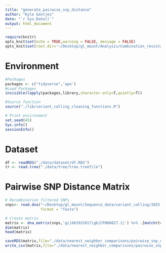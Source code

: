 ```yaml
---
title: "generate_pairwise_snp_distance"
author: "Kyle Gontjes"
date: "`r Sys.Date()`"
output: html_document
---
```


```r
require(knitr)
opts_knit$set(echo = TRUE,warning = FALSE, message = FALSE)  
opts_knit$set(root.dir='~/Desktop/gl_mount/Analysis/Combination_resistance/pre-intro-blbli-resistance-ms/')
```

# Environment
```r
#Packages
packages <- c("tidyverse",'ape')   
#Load Packages
invisible(lapply(packages,library,character.only=T,quietly=T))

#Source function
source("./lib/variant_calling_cleaning_functions.R") 

# Print environment
set.seed(45) 
Sys.info()
sessionInfo()
``` 

# Dataset
```r
df <- readRDS("./data/dataset/df.RDS")
tr <- read.tree("./data/tree/tree.treefile")
```

# Pairwise SNP Distance Matrix  
```r
# Recombination filtered SNPs
snps<- read.dna("~/Desktop/gl_mount/Sequence_data/variant_calling/2025-02-17_snpkit_Penn_KPC_ST258/output_files/2025_02_23_21_11_49_core_results/phylokit/results/gubbins_masked/Penn_KPC_ST258_gubbins_masked_var_sites.fa",
                format = "fasta")

# Create matrix
matrix <- dna_matrix(snps,'gi|661922017|gb|CP008827.1|') %>% .[match(tr$tip.label,rownames(.)),match(tr$tip.label,rownames(.))]  
dim(matrix)
head(matrix)

saveRDS(matrix,file="./data/nearest_neighbor_comparisons/pairwise_snp_dist_mat.RDS")
write_csv(matrix,file="./data/nearest_neighbor_comparisons/pairwise_snp_dist_mat.csv")
```